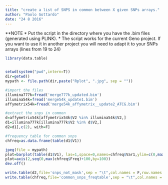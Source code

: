 ```yaml
---
title: "create a list of SNPS in common between X given SNPs arrays."
author: "Paolo Gottardo"
date: "24 8 2016"
---
```


**NOTE
* Put the script in the directory where you have the .bim files (generated using PLINK).
* The script works for the current Geno project. If you want to use it in another project you will need to adapt it to your SNPs arrays (lines from 19 to 24)
```R
library(data.table)


setwd(system("pwd",intern=T))
dir=getwd()
mypath <- file.path(dir,paste("Rplot", ".jpg", sep = ""))

#import the files
illumina777k=fread('merge777k_updated.bim')
illumina54k=fread('merge54k_update1.bim')
affymetrix54k=fread('merge54k_affymetrix__update2_ATCG.bim')

#extract the snps in common
d=affymetrix54k[affymetrix54k$V2 %in% illumina54k$V2,]
d1=illumina777k[illumina777k$V2 %in% d$V2,] 
d2=d1[,c(2), with=F]

#frequency table for common snps
chfreq=as.data.frame(table(d1$V1))

jpeg(file = mypath)
plot=barplot(table(d1$V1), las=1,space=0,names=chfreq$Var1,ylim=c(0,max(chfreq$Freq)+100),yaxt='n', xlab='Chromosome', ylab = 'Number of SNPs in common ')
plot=axis(2,seq(0,max(chfreq$Freq)+100,by=100))
dev.off()

write.table(d2,file='snps_not_mask',sep = "\t",col.names = F,row.names = F,quote = F)
write.table(chfreq,file='common_snps_freqtable',sep = "\t",col.names = T,row.names = F,quote = F)

```

